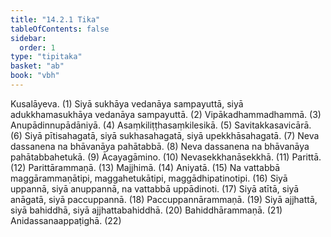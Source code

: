 ```yaml
---
title: "14.2.1 Tika"
tableOfContents: false
sidebar:
  order: 1
type: "tipitaka"
basket: "ab"
book: "vbh"
---
```



<DynamicBreadcrumb />

<Division number="716" book="vbh">

<Paragraph number="2088" book="vbh">
Kusalāyeva. (1)
</Paragraph>

<Paragraph number="2089" book="vbh">
Siyā sukhāya vedanāya sampayuttā, siyā adukkhamasukhāya vedanāya sampayuttā. (2)
</Paragraph>

<Paragraph number="2090" book="vbh">
Vipākadhammadhammā. (3)
</Paragraph>

<Paragraph number="2091" book="vbh">
Anupādinnupādāniyā. (4)
</Paragraph>

<Paragraph number="2092" book="vbh">
Asaṃkiliṭṭhasaṃkilesikā. (5)
</Paragraph>

<Paragraph number="2093" book="vbh">
Savitakkasavicārā. (6)
</Paragraph>

<Paragraph number="2094" book="vbh">
Siyā pītisahagatā, siyā sukhasahagatā, siyā upekkhāsahagatā. (7)
</Paragraph>

<Paragraph number="2095" book="vbh">
Neva dassanena na bhāvanāya pahātabbā. (8)
</Paragraph>

<Paragraph number="2096" book="vbh">
Neva dassanena na bhāvanāya pahātabbahetukā. (9)
</Paragraph>

<Paragraph number="2097" book="vbh">
Ācayagāmino. (10)
</Paragraph>

<Paragraph number="2098" book="vbh">
Nevasekkhanāsekkhā. (11)
</Paragraph>

<Paragraph number="2099" book="vbh">
Parittā. (12)
</Paragraph>

<Paragraph number="2100" book="vbh">
Parittārammaṇā. (13)
</Paragraph>

<Paragraph number="2101" book="vbh">
Majjhimā. (14)
</Paragraph>

<Paragraph number="2102" book="vbh">
Aniyatā. (15)
</Paragraph>

<Paragraph number="2103" book="vbh">
Na vattabbā maggārammaṇātipi, maggahetukātipi, maggādhipatinotipi. (16)
</Paragraph>

<Paragraph number="2104" book="vbh">
Siyā uppannā, siyā anuppannā, na vattabbā uppādinoti. (17)
</Paragraph>

<Paragraph number="2105" book="vbh">
Siyā atītā, siyā anāgatā, siyā paccuppannā. (18)
</Paragraph>

<Paragraph number="2106" book="vbh">
Paccuppannārammaṇā. (19)
</Paragraph>

<Paragraph number="2107" book="vbh">
Siyā ajjhattā, siyā bahiddhā, siyā ajjhattabahiddhā. (20)
</Paragraph>

<Paragraph number="2108" book="vbh">
Bahiddhārammaṇā. (21)
</Paragraph>

<Paragraph number="2109" book="vbh">
Anidassanaappaṭighā. (22)
</Paragraph>
</Division>